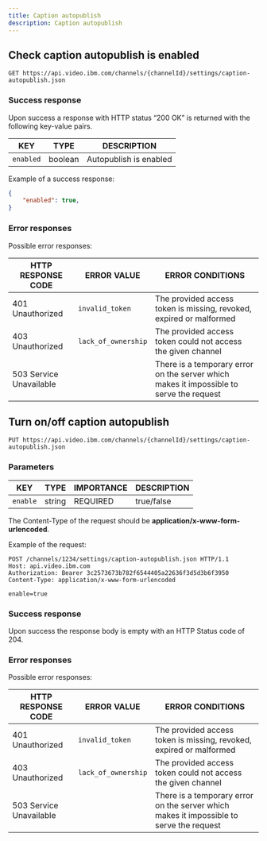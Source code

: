 ```yaml
---
title: Caption autopublish
description: Caption autopublish
---
```


## Check caption autopublish is enabled

```
GET https://api.video.ibm.com/channels/{channelId}/settings/caption-autopublish.json
```

### Success response

Upon success a response with HTTP status “200 OK” is returned with the following key-value pairs.

| KEY                             | TYPE    | DESCRIPTION                                               |
| ------------------------------- | ------- | ----------------------------------------------------------|
| `enabled`                       | boolean | Autopublish is enabled                                            |

Example of a success response:

```json
{
    "enabled": true,
}
```

### Error responses

Possible error responses:

| HTTP RESPONSE CODE      | ERROR VALUE         | ERROR CONDITIONS                                                                        |
| ----------------------- | ------------------- | --------------------------------------------------------------------------------------- |
| 401 Unauthorized        | `invalid_token`     | The provided access token is missing, revoked, expired or malformed                     |
| 403 Unauthorized        | `lack_of_ownership` | The provided access token could not access the given channel                            |
| 503 Service Unavailable |                     | There is a temporary error on the server which makes it impossible to serve the request |

## Turn on/off caption autopublish

```
PUT https://api.video.ibm.com/channels/{channelId}/settings/caption-autopublish.json
```

### Parameters

| KEY        | TYPE   | IMPORTANCE | DESCRIPTION |
| ---------- | ------ | ---------- | ----------- |
| `enable`   | string | REQUIRED   | true/false  |

The Content-Type of the request should be **application/x-www-form-urlencoded**.

Example of the request:

```
POST /channels/1234/settings/caption-autopublish.json HTTP/1.1
Host: api.video.ibm.com
Authorization: Bearer 3c2573673b782f6544405a22636f3d5d3b6f3950
Content-Type: application/x-www-form-urlencoded

enable=true
```

### Success response

Upon success the response body is empty with an HTTP Status code of 204.

### Error responses

Possible error responses:

| HTTP RESPONSE CODE      | ERROR VALUE         | ERROR CONDITIONS                                                                        |
| ----------------------- | ------------------- | --------------------------------------------------------------------------------------- |
| 401 Unauthorized        | `invalid_token`     | The provided access token is missing, revoked, expired or malformed                     |
| 403 Unauthorized        | `lack_of_ownership` | The provided access token could not access the given channel                            |
| 503 Service Unavailable |                     | There is a temporary error on the server which makes it impossible to serve the request |
